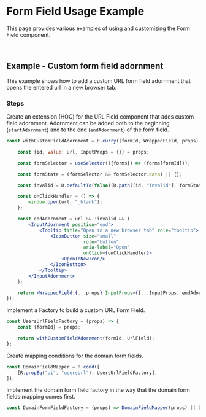 
<Meta title="Examples/Form Field/README"/>

# Form Field Usage Example

This page provides various examples of using and customizing the Form Field component.

<br/>

## Example - Custom form field adornment

This example shows how to add a custom URL form field adornment that opens the entered url in a new browser tab.

### Steps

Create an extension (HOC) for the URL Field component that adds custom field adornment.
Adornment can be added both to the beginning (`startAdornment`) and to the end (`endAdornment`) of the form field.

```jsx
const withCustomFieldAdornment = R.curry((formId, WrappedField, props) => {

    const {id, value: url, InputProps = {}} = props;

    const formSelector = useSelector(({forms}) => (forms[formId]));

    const formState = (formSelector && formSelector.data) || {};

    const invalid = R.defaultTo(false)(R.path([id, "invalid"], formState));

    const onClickHandler = () => {
        window.open(url, "_blank");
    };

    const endAdornment = url && !invalid && (
        <InputAdornment position="end">
            <Tooltip title="Open in a new browser tab" role="tooltip">
                <IconButton size="small"
                            role="button"
                            aria-label="Open"
                            onClick={onClickHandler}>
                    <OpenInNewIcon/>
                </IconButton>
            </Tooltip>
        </InputAdornment>
    );

    return <WrappedField {...props} InputProps={{...InputProps, endAdornment}}/>;
});
```

Implement a Factory to build a custom URL Form Field.

```jsx
const UsersUrlFieldFactory = (props) => {
    const {formId} = props;

    return withCustomFieldAdornment(formId, UrlField);
};
```

Create mapping conditions for the domain form fields.

```jsx
const DomainFieldMapper = R.cond([
    [R.propEq("ui", "usersUrl"), UsersUrlFieldFactory],
]);
```

Implement the domain form field factory in the way that the domain form fields mapping comes first.

```jsx
const DomainFormFieldFactory = (props) => DomainFieldMapper(props) || DefaultFormFieldFactory(props);
```